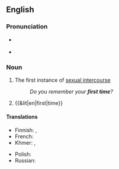 {{also|first-time}}
==English==

===Pronunciation===
* {{a|RP}} {{IPA|en|/fɜːst taɪm/}}
* {{a|GA}} {{IPA|en|/fɝst taɪm/}}

===Noun===
{{en-noun}}

# The first instance of [[sexual intercourse]]
#: ''Do you remember your '''first time'''?''
# {{&lit|en|first|time}}

====Translations====
{{trans-top|first instance of sexual intercourse}}
* Finnish: {{t|fi|[[ensimmäinen]] [[kerta]]}}, {{t|fi|[[ensi]] [[kerta]]}}
* French: {{t|fr|première fois|f}}
* Khmer: {{t|km|លើកដំបូង}}, {{t|km|លើកទីមួយ ន}}
{{trans-mid}}
* Polish: {{t|pl|pierwszy raz|m}}
* Russian: {{t|ru|пе́рвый раз|m}}
{{trans-bottom}}